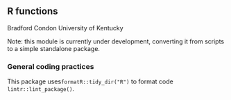 ## R functions
Bradford Condon
University of Kentucky


Note: this module is currently under development, converting it from scripts to a simple standalone package.


### General coding practices

This package uses`formatR::tidy_dir("R")` to format code `lintr::lint_package()`.

